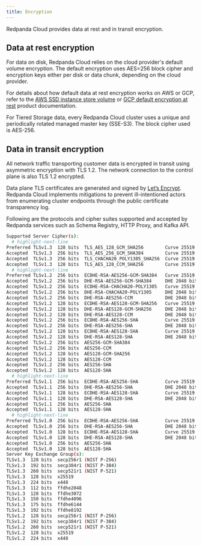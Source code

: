 ```yaml
---
title: Encryption
---
```


<head>
    <meta name="title" content="Redpanda Cloud Encryption  | Redpanda Docs"/>
    <meta name="description" content="Learn about Redpanda Cloud encryption at rest and encryption in transit."/>
    <link rel="canonical" href="https://docs.redpanda.com/docs/deploy/deployment-option/cloud/security/cloud-security-architecture/cloud-encryption/" />
</head>

Redpanda Cloud provides data at rest and in transit encryption.

## Data at rest encryption

For data on disk, Redpanda Cloud relies on the cloud provider's default volume
encryption. The default encryption uses AES=256 block cipher and encryption keys
either per disk or data chunk, depending on the cloud provider.

For details about how default data at rest encryption works on AWS or GCP, refer
to the [AWS SSD instance store volume](https://docs.aws.amazon.com/AWSEC2/latest/UserGuide/ssd-instance-store.html)
or [GCP default encryption at rest](https://cloud.google.com/docs/security/encryption/default-encryption)
product documentation.

For Tiered Storage data, every Redpanda Cloud cluster uses a unique
and periodically rotated managed master key (SSE-S3). The block cipher used is AES-256.

## Data in transit encryption

All network traffic transporting customer data is encrypted in transit using
asymmetric encryption with TLS 1.2. The network connection to the control plane
is also TLS 1.2 encrypted.

Data plane TLS certificates are generated and signed by
[Let’s Encrypt](https://letsencrypt.org/). Redpanda Cloud implements mitigations
to prevent ill-intentioned actors from enumerating cluster endpoints through
the public certificate transparency log.

Following are the protocols and cipher suites supported and accepted by Redpanda
services such as Schema Registry, HTTP Proxy, and Kafka API.

```bash
Supported Server Cipher(s):
  # highlight-next-line
Preferred TLSv1.3  128 bits  TLS_AES_128_GCM_SHA256        Curve 25519 DHE 253
Accepted  TLSv1.3  256 bits  TLS_AES_256_GCM_SHA384        Curve 25519 DHE 253
Accepted  TLSv1.3  256 bits  TLS_CHACHA20_POLY1305_SHA256  Curve 25519 DHE 253
Accepted  TLSv1.3  128 bits  TLS_AES_128_CCM_SHA256        Curve 25519 DHE 253
  # highlight-next-line
Preferred TLSv1.2  256 bits  ECDHE-RSA-AES256-GCM-SHA384   Curve 25519 DHE 253
Accepted  TLSv1.2  256 bits  DHE-RSA-AES256-GCM-SHA384     DHE 2048 bits
Accepted  TLSv1.2  256 bits  ECDHE-RSA-CHACHA20-POLY1305   Curve 25519 DHE 253
Accepted  TLSv1.2  256 bits  DHE-RSA-CHACHA20-POLY1305     DHE 2048 bits
Accepted  TLSv1.2  256 bits  DHE-RSA-AES256-CCM            DHE 2048 bits
Accepted  TLSv1.2  128 bits  ECDHE-RSA-AES128-GCM-SHA256   Curve 25519 DHE 253
Accepted  TLSv1.2  128 bits  DHE-RSA-AES128-GCM-SHA256     DHE 2048 bits
Accepted  TLSv1.2  128 bits  DHE-RSA-AES128-CCM            DHE 2048 bits
Accepted  TLSv1.2  256 bits  ECDHE-RSA-AES256-SHA          Curve 25519 DHE 253
Accepted  TLSv1.2  256 bits  DHE-RSA-AES256-SHA            DHE 2048 bits
Accepted  TLSv1.2  128 bits  ECDHE-RSA-AES128-SHA          Curve 25519 DHE 253
Accepted  TLSv1.2  128 bits  DHE-RSA-AES128-SHA            DHE 2048 bits
Accepted  TLSv1.2  256 bits  AES256-GCM-SHA384
Accepted  TLSv1.2  256 bits  AES256-CCM
Accepted  TLSv1.2  128 bits  AES128-GCM-SHA256
Accepted  TLSv1.2  128 bits  AES128-CCM
Accepted  TLSv1.2  256 bits  AES256-SHA
Accepted  TLSv1.2  128 bits  AES128-SHA
  # highlight-next-line
Preferred TLSv1.1  256 bits  ECDHE-RSA-AES256-SHA          Curve 25519 DHE 253
Accepted  TLSv1.1  256 bits  DHE-RSA-AES256-SHA            DHE 2048 bits
Accepted  TLSv1.1  128 bits  ECDHE-RSA-AES128-SHA          Curve 25519 DHE 253
Accepted  TLSv1.1  128 bits  DHE-RSA-AES128-SHA            DHE 2048 bits
Accepted  TLSv1.1  256 bits  AES256-SHA
Accepted  TLSv1.1  128 bits  AES128-SHA
  # highlight-next-line
Preferred TLSv1.0  256 bits  ECDHE-RSA-AES256-SHA          Curve 25519 DHE 253
Accepted  TLSv1.0  256 bits  DHE-RSA-AES256-SHA            DHE 2048 bits
Accepted  TLSv1.0  128 bits  ECDHE-RSA-AES128-SHA          Curve 25519 DHE 253
Accepted  TLSv1.0  128 bits  DHE-RSA-AES128-SHA            DHE 2048 bits
Accepted  TLSv1.0  256 bits  AES256-SHA
Accepted  TLSv1.0  128 bits  AES128-SHA
Server Key Exchange Group(s):
TLSv1.3  128 bits  secp256r1 (NIST P-256)
TLSv1.3  192 bits  secp384r1 (NIST P-384)
TLSv1.3  260 bits  secp521r1 (NIST P-521)
TLSv1.3  128 bits  x25519
TLSv1.3  224 bits  x448
TLSv1.3  112 bits  ffdhe2048
TLSv1.3  128 bits  ffdhe3072
TLSv1.3  150 bits  ffdhe4096
TLSv1.3  175 bits  ffdhe6144
TLSv1.3  192 bits  ffdhe8192
TLSv1.2  128 bits  secp256r1 (NIST P-256)
TLSv1.2  192 bits  secp384r1 (NIST P-384)
TLSv1.2  260 bits  secp521r1 (NIST P-521)
TLSv1.2  128 bits  x25519
TLSv1.2  224 bits  x448
